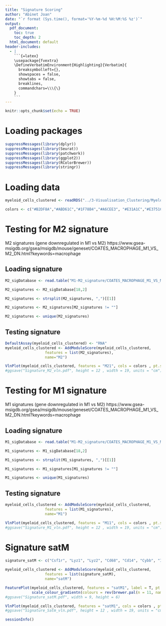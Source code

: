 ```yaml
---
title: "Signature Scoring"
author: "Abinet Joan"
date: "`r format (Sys.time(), format='%Y-%m-%d %H:%M:%S %z')`"
output:
  pdf_document: 
    toc: true
    toc_depth: 2
  html_document: default
header-includes:
  - |
    ```{=latex}
    \usepackage{fvextra}
    \DefineVerbatimEnvironment{Highlighting}{Verbatim}{
      breaksymbolleft={}, 
      showspaces = false,
      showtabs = false,
      breaklines,
      commandchars=\\\{\}
    }
    ```
---
```


```r
knitr::opts_chunk$set(echo = TRUE)
```

# Loading packages
```r
suppressMessages(library(dplyr))
suppressMessages(library(Seurat))
suppressMessages(library(patchwork))
suppressMessages(library(ggplot2))
suppressMessages(library(RColorBrewer))
suppressMessages(library(stringr))
```

# Loading data
```r
myeloid_cells_clustered <- readRDS("../3-Visualisation_Clustering/Myeloid_cells_Final.rds")

colors <- c("#B2DF8A","#ABD61C","#1F78B4","#A6CEE3", "#E31A1C","#E3751C","#600078", "#33A02C", "#FDBF6F", "#526317",  "#D4AAC6", "#784620")
```

# Testing for M2 signature
M2 signatures (gene downregulated in M1 vs M2)
https://www.gsea-msigdb.org/gsea/msigdb/mouse/geneset/COATES_MACROPHAGE_M1_VS_M2_DN.html?keywords=macrophage

## Loading signature
```r
M2_sigDatabase <- read.table("M1-M2_signature/COATES_MACROPHAGE_M1_VS_M2_DN.v2023.2.Mm.tsv", sep = "\t")

M2_signatures <- M2_sigDatabase[18,2]

M2_signatures <- strsplit(M2_signatures, ",")[[1]]

M2_signatures <- M2_signatures[M2_signatures != ""]

M2_signatures <- unique(M2_signatures)
```

## Testing signature
```r
DefaultAssay(myeloid_cells_clustered) <- "RNA"
myeloid_cells_clustered <- AddModuleScore(myeloid_cells_clustered,
                  features = list(M2_signatures),
                  name="M2")
```

```r
VlnPlot(myeloid_cells_clustered, features = "M21", cols = colors , pt.size= 0, group.by = "CellType")+ ggtitle("")
#ggsave("Signature_M2_vln.pdf", height = 12 , width = 19, units = "cm")
```

# Testing for M1 signature
M1 signatures (gene downregulated in M1 vs M2)
https://www.gsea-msigdb.org/gsea/msigdb/mouse/geneset/COATES_MACROPHAGE_M1_VS_M2_DN.html?keywords=macrophage

## Loading signature
```r
M1_sigDatabase <- read.table("M1-M2_signature/COATES_MACROPHAGE_M1_VS_M2_UP.v2023.2.Mm.tsv", sep = "\t")

M1_signatures <- M1_sigDatabase[18,2]

M1_signatures <- strsplit(M1_signatures, ",")[[1]]

M1_signatures <- M1_signatures[M1_signatures != ""]

M1_signatures <- unique(M1_signatures)
```

## Testing signature
```r
myeloid_cells_clustered <- AddModuleScore(myeloid_cells_clustered,
                  features = list(M1_signatures),
                  name="M1")

```

```r
VlnPlot(myeloid_cells_clustered, features = "M11", cols = colors , pt.size= 0, group.by = "CellType")+ ggtitle("")
#ggsave("Signature_M1_vln.pdf", height = 12 , width = 19, units = "cm")
```


# Signature satM
```r
signature_satM <- c("Csf1r", "Lyz1", "Lyz2", "Cd68", "Cd14", "Cybb", "Itgb2", "Mpo", "Elane", "Prtn3", "Csf2ra", "Lyz11","Cybb1", "Fes", "Ltf", "Prg2", "Epx", "Ear1", "Ear2", "Ear3")

myeloid_cells_clustered <- AddModuleScore(myeloid_cells_clustered,
                  features = list(signature_satM),
                  name="satM")
```

```r
FeaturePlot(myeloid_cells_clustered, features = "satM1", label = T, pt.size = 0.8) +
            scale_colour_gradientn(colours = rev(brewer.pal(n = 11, name = "RdBu")))
#ggsave("Signature_satM.pdf", width = 9, height = 6)
```

```r
VlnPlot(myeloid_cells_clustered, features = "satM1", cols = colors , pt.size= 0, group.by = "CellType")
#ggsave("Signature_Satm_vln.pdf", height = 12 , width = 19, units = "cm")
```


```r
sessionInfo()
```
